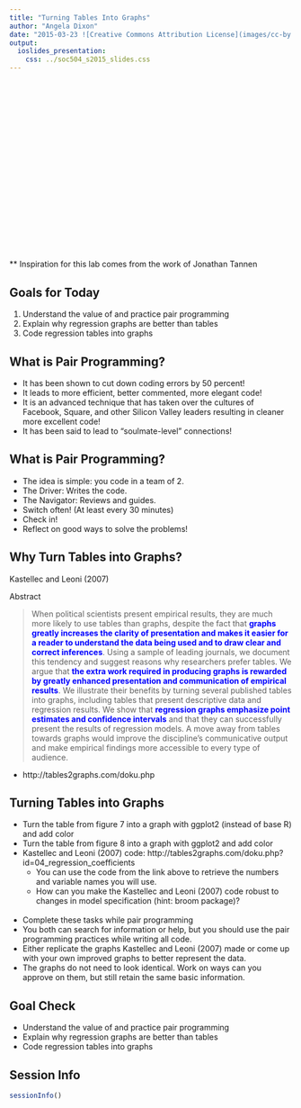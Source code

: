 ```yaml
---
title: "Turning Tables Into Graphs"
author: "Angela Dixon"
date: "2015-03-23 ![Creative Commons Attribution License](images/cc-by.png)"
output: 
  ioslides_presentation:
    css: ../soc504_s2015_slides.css
---
```



## {.smaller}


<br><br> <br> <br> <br><br> <br> <br> <br><br> <br> <br> 
<br> <br><br> <br> <br>    

** Inspiration for this lab comes from the work of Jonathan Tannen 

##  Goals for Today

1. Understand the value of and practice pair programming
2. Explain why regression graphs are better than tables
3. Code regression tables into graphs

## What is Pair Programming?  
- It has been shown to cut down coding errors by 50 percent!  
- It leads to more efficient, better commented, more elegant code! 
- It is an advanced technique that has taken over the cultures of Facebook, Square, and other Silicon Valley leaders resulting in cleaner more excellent code!  
- It has been said to lead to "soulmate-level" connections!  

## What is Pair Programming?  
- The idea is simple: you code in a team of 2.  
- The Driver: Writes the code.  
- The Navigator: Reviews and guides.  
- Switch often! (At least every 30 minutes)  
- Check in!  
- Reflect on good ways to solve the problems!  

## Why Turn Tables into Graphs? {.smaller}
 
Kastellec and Leoni (2007)

Abstract

> When political scientists present empirical results, they are much more likely to use tables than graphs, despite the fact that <span style="color:blue">**graphs greatly increases the clarity of presentation and makes it easier for a reader to understand the data being used and to draw clear and correct inferences**</span>. Using a sample of leading journals, we document this tendency and suggest reasons why researchers prefer tables. We argue that <span style="color:blue">**the extra work required in producing graphs is rewarded by greatly enhanced presentation and communication of empirical results**</span>. We illustrate their benefits by turning several published tables into graphs, including tables that present descriptive data and regression results. We show that <span style="color:blue">**regression graphs emphasize point estimates and confidence intervals**</span> and that they can successfully present the results of regression models. A move away from tables towards graphs would improve the discipline's communicative output and make empirical findings more accessible to every type of audience.

- http://tables2graphs.com/doku.php

## Turning Tables into Graphs {.smaller}

*  Turn the table from figure 7 into a graph with ggplot2 (instead of base R) and add color
* Turn the table from figure 8 into a graph with ggplot2 and add color 
* Kastellec and Leoni (2007) code: http://tables2graphs.com/doku.php?id=04_regression_coefficients
    + You can use the code from the link above to retrieve the numbers and variable names you will use.  
    + How can you make the Kastellec and Leoni (2007) code robust to changes in model specification (hint: broom package)?   
<br>
* Complete these tasks while pair programming 
* You both can search for information or help, but you should use the pair programming practices while writing all code. 
* Either replicate the graphs Kastellec and Leoni (2007) made or come up with your own improved graphs to better represent the data. 
* The graphs do not need to look identical. Work on ways can you approve on them, but still retain the same basic information. 
    
##  Goal Check 

- Understand the value of and practice pair programming  
- Explain why regression graphs are better than tables  
- Code regression tables into graphs  


## Session Info
```r
sessionInfo()
```